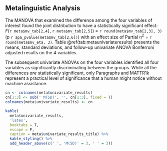 ## Metalinguistic Analysis

The MANOVA that examined the difference among the four variables of interest found the joint distribution to have a statistically significant effect:
$F$(`r meta$mv_tab[2,4]`, `r meta$mv_tab[2,5]`) = `r round(meta$mv_tab[2,3], 3)` ($p$ `r apa_pvalue(meta$mv_tab[2,6])`) with an effect size of Partial $\eta^{2}$ = `r round(meta$mv_eta, 3)`.
Table \@ref(tab:metaunivariateresults) presents the means, standard deviations, and follow-up univariate ANOVA Bonferroni adjusted results on the 4 variables.

The subsequent univariate ANOVAs on the four variables identified all four variables as significantly discriminating between the groups.
While all the differences _are_ statistically significant, only Paragraphs and MATTR1k represent a practical level of significance that a human might notice without machine assistance.

```r
cn <- colnames(meta$univariate_results)
cn[1:3] <- sub(' M(SD)', '', cn[1:3], fixed = T)
colnames(meta$univariate_results) <- cn

kable(
  meta$univariate_results,
  'latex',
  booktabs = T,
  escape = F,
  caption = meta$univariate_results_title) %>%
  kable_styling() %>%
  add_header_above(c(' ', 'M(SD)' = 3, ' ' = 3))
```